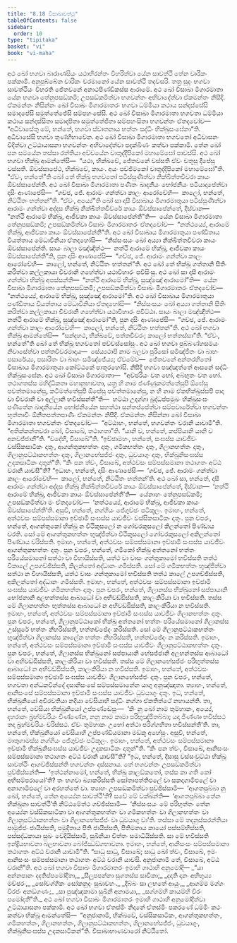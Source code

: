 ```yaml
---
title: "8.18 විසාඛාවත්ථු"
tableOfContents: false
sidebar:
  order: 10
type: "tipitaka"
basket: "vi"
book: "vi-maha"
---
```



<DynamicBreadcrumb />

<Division number="349" book="vi-maha">

<Paragraph number="1651" book="vi-maha">
අථ ඛෝ භගවා බාරාණසියං යථාභිරන්තං විහරිත්වා යේන සාවත්ථි තේන චාරිකං පක්කාමි. අනුපුබ්බේන චාරිකං චරමානෝ යේන සාවත්ථි තදවසරි. තත්‍ර සුදං භගවා සාවත්ථියං විහරති ජේතවනේ අනාථපිණ්ඩිකස්ස ආරාමේ. අථ ඛෝ විසාඛා මිගාරමාතා යේන භගවා තේනුපසඞ්කමි; උපසඞ්කමිත්වා භගවන්තං අභිවාදේත්වා ඒකමන්තං නිසීදි. ඒකමන්තං නිසින්නං ඛෝ විසාඛං මිගාරමාතරං භගවා ධම්මියා කථාය සන්දස්සේසි සමාදපේසි සමුත්තේජේසි සම්පහංසේසි. අථ ඛෝ විසාඛා මිගාරමාතා භගවතා ධම්මියා කථාය සන්දස්සිතා සමාදපිතා සමුත්තේජිතා සම්පහංසිතා භගවන්තං ඒතදවෝච—  “අධිවාසේතු මේ, භන්තේ, භගවා ස්වාතනාය භත්තං සද්ධිං භික්ඛුසංඝේනා”ති. අධිවාසේසි භගවා තුණ්හීභාවේන. අථ ඛෝ විසාඛා මිගාරමාතා භගවතෝ අධිවාසනං විදිත්වා උට්ඨායාසනා භගවන්තං අභිවාදේත්වා පදක්ඛිණං කත්වා පක්කාමි.
</Paragraph>

<Paragraph number="1652" book="vi-maha">
තේන ඛෝ පන සමයේන තස්සා රත්තියා අච්චයේන චාතුද්දීපිකෝ මහාමේඝෝ පාවස්සි. අථ ඛෝ භගවා භික්ඛූ ආමන්තේසි—  “යථා, භික්ඛවේ, ජේතවනේ වස්සති ඒවං චතූසු දීපේසු වස්සති. ඕවස්සාපේථ, භික්ඛවේ, කායං. අයං පච්ඡිමකෝ චාතුද්දීපිකෝ මහාමේඝෝ”ති. “ඒවං, භන්තේ”ති ඛෝ තේ භික්ඛූ භගවතෝ පටිස්සුණිත්වා නික්ඛිත්තචීවරා කායං ඕවස්සාපේන්ති.
</Paragraph>

<Paragraph number="1653" book="vi-maha">
අථ ඛෝ විසාඛා මිගාරමාතා පණීතං ඛාදනීයං භෝජනීයං පටියාදාපේත්වා දාසිං ආණාපේසි—  “ගච්ඡ, ජේ. ආරාමං ගන්ත්වා කාලං ආරෝචේහි—  කාලෝ, භන්තේ, නිට්ඨිතං භත්තන්”ති. “ඒවං, අය්‍යේ”ති ඛෝ සා දාසී විසාඛාය මිගාරමාතුයා පටිස්සුණිත්වා ආරාමං ගන්ත්වා අද්දස භික්ඛූ නික්ඛිත්තචීවරේ කායං ඕවස්සාපේන්තේ, දිස්වාන—  “නත්ථි ආරාමේ භික්ඛූ, ආජීවකා කායං ඕවස්සාපේන්තී”ති—  යේන විසාඛා මිගාරමාතා තේනුපසඞ්කමි; උපසඞ්කමිත්වා විසාඛං මිගාරමාතරං ඒතදවෝච—  “නත්ථය්‍යේ, ආරාමේ භික්ඛූ, ආජීවකා කායං ඕවස්සාපේන්තී”ති. අථ ඛෝ විසාඛාය මිගාරමාතුයා පණ්ඩිතාය වියත්තාය මේධාවිනියා ඒතදහෝසි—  “නිස්සංසයං ඛෝ අය්‍යා නික්ඛිත්තචීවරා කායං ඕවස්සාපේන්ති. සායං බාලා මඤ්ඤිත්ථ—  නත්ථි ආරාමේ භික්ඛූ, ආජීවකා කායං ඕවස්සාපේන්තී”ති, පුන දාසිං ආණාපේසි—  “ගච්ඡ, ජේ. ආරාමං ගන්ත්වා කාලං ආරෝචේහි—  කාලෝ, භන්තේ, නිට්ඨිතං භත්තන්”ති.
</Paragraph>

<Paragraph number="1654" book="vi-maha">
අථ ඛෝ තේ භික්ඛූ ගත්තානි සීතිං කරිත්වා කල්ලකායා චීවරානි ගහේත්වා යථාවිහාරං පවිසිංසු. අථ ඛෝ සා දාසී ආරාමං ගන්ත්වා භික්ඛූ අපස්සන්තී—  “නත්ථි ආරාමේ භික්ඛූ, සුඤ්ඤෝ ආරාමෝ”ති—  යේන විසාඛා මිගාරමාතා තේනුපසඞ්කමි; උපසඞ්කමිත්වා විසාඛං මිගාරමාතරං ඒතදවෝච—  “නත්ථය්‍යේ, ආරාමේ භික්ඛූ, සුඤ්ඤෝ ආරාමෝ”ති. අථ ඛෝ විසාඛාය මිගාරමාතුයා පණ්ඩිතාය වියත්තාය මේධාවිනියා ඒතදහෝසි—  “නිස්සංසයං ඛෝ අය්‍යා ගත්තානි සීතිං කරිත්වා කල්ලකායා චීවරානි ගහේත්වා යථාවිහාරං පවිට්ඨා. සායං බාලා මඤ්ඤිත්ථ—  නත්ථි ආරාමේ භික්ඛූ, සුඤ්ඤෝ ආරාමෝ”ති, පුන දාසිං ආණාපේසි—  “ගච්ඡ, ජේ. ආරාමං ගන්ත්වා කාලං ආරෝචේහි—  කාලෝ, භන්තේ, නිට්ඨිතං භත්තන්”ති.
</Paragraph>

</Division>
<Division number="350" book="vi-maha">

<Paragraph number="1655" book="vi-maha">
අථ ඛෝ භගවා භික්ඛූ ආමන්තේසි—  “සන්දහථ, භික්ඛවේ, පත්තචීවරං; කාලෝ භත්තස්සා”ති. “ඒවං, භන්තේ”ති ඛෝ තේ භික්ඛූ භගවතෝ පච්චස්සෝසුං. අථ ඛෝ භගවා පුබ්බණ්හසමයං නිවාසේත්වා පත්තචීවරමාදාය—  සේය්‍යථාපි නාම බලවා පුරිසෝ සමිඤ්ජිතං වා බාහං පසාරේය්‍ය, පසාරිතං වා බාහං සමිඤ්ජේය්‍ය; ඒවමේව—  ජේතවනේ අන්තරහිතෝ විසාඛාය මිගාරමාතුයා කෝට්ඨකේ පාතුරහෝසි. නිසීදි භගවා පඤ්ඤත්තේ ආසනේ සද්ධිං භික්ඛුසංඝේන. අථ ඛෝ විසාඛා මිගාරමාතා—  “අච්ඡරියං වත භෝ, අබ්භුතං වත භෝ. තථාගතස්ස මහිද්ධිකතා මහානුභාවතා, යත්‍ර හි නාම ජණ්ණුකමත්තේසුපි ඕඝේසු පවත්තමානේසු, කටිමත්තේසුපි ඕඝේසු පවත්තමානේසු, න හි නාම ඒකභික්ඛුස්සපි පාදා වා චීවරානි වා අල්ලානි භවිස්සන්තී”ති—  හට්ඨා උදග්ගා බුද්ධප්පමුඛං භික්ඛුසංඝං පණීතේන ඛාදනීයේන භෝජනීයේන සහත්ථා සන්තප්පේත්වා සම්පවාරේත්වා භගවන්තං භුත්තාවිං ඕනීතපත්තපාණිං ඒකමන්තං නිසීදි. ඒකමන්තං නිසින්නා ඛෝ විසාඛා මිගාරමාතා භගවන්තං ඒතදවෝච—  “අට්ඨාහං, භන්තේ, භගවන්තං වරානි යාචාමී”ති. “අතික්කන්තවරා ඛෝ, විසාඛේ, තථාගතා”ති. “යානි ච, භන්තේ, කප්පියානි යානි ච අනවජ්ජානී”ති. “වදේහි, විසාඛේ”ති. “ඉච්ඡාමහං, භන්තේ, සංඝස්ස යාවජීවං වස්සිකසාටිකං දාතුං, ආගන්තුකභත්තං දාතුං, ගමිකභත්තං දාතුං, ගිලානභත්තං දාතුං, ගිලානුපට්ඨාකභත්තං දාතුං, ගිලානභේසජ්ජං දාතුං, ධුවයාගුං දාතුං, භික්ඛුනිසංඝස්ස උදකසාටිකං දාතුන්”ති. “කිං පන ත්වං, විසාඛේ, අත්ථවසං සම්පස්සමානා තථාගතං අට්ඨ වරානි යාචසී”ති?
</Paragraph>

<Paragraph number="1656" book="vi-maha">
“ඉධාහං, භන්තේ, දාසිං ආණාපේසිං—  ‘ගච්ඡ, ජේ. ආරාමං ගන්ත්වා කාලං ආරෝචේහි—  කාලෝ, භන්තේ, නිට්ඨිතං භත්තන්’ති. අථ ඛෝ සා, භන්තේ, දාසී ආරාමං ගන්ත්වා අද්දස භික්ඛූ නික්ඛිත්තචීවරේ කායං ඕවස්සාපේන්තේ, දිස්වාන—  ‘නත්ථි ආරාමේ භික්ඛූ, ආජීවකා කායං ඕවස්සාපේන්තී’ති—  යේනාහං තේනුපසඞ්කමි; උපසඞ්කමිත්වා මං ඒතදවෝච—  ‘නත්ථය්‍යේ, ආරාමේ භික්ඛූ, ආජීවකා කායං ඕවස්සාපේන්තී’ති. අසුචි, භන්තේ, නග්ගියං ජේගුච්ඡං පටිකූලං. ඉමාහං, භන්තේ, අත්ථවසං සම්පස්සමානා ඉච්ඡාමි සංඝස්ස යාවජීවං වස්සිකසාටිකං දාතුං.
</Paragraph>

<Paragraph number="1657" book="vi-maha">
පුන චපරං, භන්තේ, ආගන්තුකෝ භික්ඛු න වීථිකුසලෝ න ගෝචරකුසලෝ කිලන්තෝ පිණ්ඩාය චරති. සෝ මේ ආගන්තුකභත්තං භුඤ්ජිත්වා වීථිකුසලෝ ගෝචරකුසලෝ අකිලන්තෝ පිණ්ඩාය චරිස්සති. ඉමාහං, භන්තේ, අත්ථවසං සම්පස්සමානා ඉච්ඡාමි සංඝස්ස යාවජීවං ආගන්තුකභත්තං දාතුං.
</Paragraph>

<Paragraph number="1658" book="vi-maha">
පුන චපරං, භන්තේ, ගමිකෝ භික්ඛු අත්තනෝ භත්තං පරියේසමානෝ සත්ථා වා විහායිස්සති, යත්ථ වා වාසං ගන්තුකාමෝ භවිස්සති තත්ථ විකාලේ උපගච්ඡිස්සති, කිලන්තෝ අද්ධානං ගමිස්සති. සෝ මේ ගමිකභත්තං භුඤ්ජිත්වා සත්ථා න විහායිස්සති, යත්ථ වාසං ගන්තුකාමෝ භවිස්සති තත්ථ කාලේ උපගච්ඡිස්සති, අකිලන්තෝ අද්ධානං ගමිස්සති. ඉමාහං, භන්තේ, අත්ථවසං සම්පස්සමානා ඉච්ඡාමි සංඝස්ස යාවජීවං ගමිකභත්තං දාතුං.
</Paragraph>

<Paragraph number="1659" book="vi-maha">
පුන චපරං, භන්තේ, ගිලානස්ස භික්ඛුනෝ සප්පායානි භෝජනානි අලභන්තස්ස ආබාධෝ වා අභිවඩ්ඪිස්සති, කාලංකිරියා වා භවිස්සති. තස්ස මේ ගිලානභත්තං භුත්තස්ස ආබාධෝ න අභිවඩ්ඪිස්සති, කාලංකිරියා න භවිස්සති. ඉමාහං, භන්තේ, අත්ථවසං සම්පස්සමානා ඉච්ඡාමි සංඝස්ස යාවජීවං ගිලානභත්තං දාතුං.
</Paragraph>

<Paragraph number="1660" book="vi-maha">
පුන චපරං, භන්තේ, ගිලානුපට්ඨාකෝ භික්ඛු අත්තනෝ භත්තං පරියේසමානෝ ගිලානස්ස උස්සූරේ භත්තං නීහරිස්සති, භත්තච්ඡේදං කරිස්සති. සෝ මේ ගිලානුපට්ඨාකභත්තං භුඤ්ජිත්වා ගිලානස්ස කාලේන භත්තං නීහරිස්සති, භත්තච්ඡේදං න කරිස්සති. ඉමාහං, භන්තේ, අත්ථවසං සම්පස්සමානා ඉච්ඡාමි සංඝස්ස යාවජීවං ගිලානුපට්ඨාකභත්තං දාතුං.
</Paragraph>

<Paragraph number="1661" book="vi-maha">
පුන චපරං, භන්තේ, ගිලානස්ස භික්ඛුනෝ සප්පායානි භේසජ්ජානි අලභන්තස්ස ආබාධෝ වා අභිවඩ්ඪිස්සති, කාලංකිරියා වා භවිස්සති. තස්ස මේ ගිලානභේසජ්ජං පරිභුත්තස්ස ආබාධෝ න අභිවඩ්ඪිස්සති, කාලංකිරියා න භවිස්සති. ඉමාහං, භන්තේ, අත්ථවසං සම්පස්සමානා ඉච්ඡාමි සංඝස්ස යාවජීවං ගිලානභේසජ්ජං දාතුං.
</Paragraph>

<Paragraph number="1662" book="vi-maha">
පුන චපරං, භන්තේ, භගවතා අන්ධකවින්දේ දසානිසංසේ සම්පස්සමානේන යාගු අනුඤ්ඤාතා. ත්‍යාහං, භන්තේ, ආනිසංසේ සම්පස්සමානා ඉච්ඡාමි සංඝස්ස යාවජීවං ධුවයාගුං දාතුං.
</Paragraph>

<Paragraph number="1663" book="vi-maha">
ඉධ, භන්තේ, භික්ඛුනියෝ අචිරවතියා නදියා වේසියාහි සද්ධිං නග්ගා ඒකතිත්ථේ නහායන්ති. තා, භන්තේ, වේසියා භික්ඛුනියෝ උප්පණ්ඩේසුං—  ‘කිං නු ඛෝ නාම තුම්හාකං, අය්‍යේ, දහරානං බ්‍රහ්මචරියං චිණ්ණේන, නනු නාම කාමා පරිභුඤ්ජිතබ්බා; යදා ජිණ්ණා භවිස්සථ තදා බ්‍රහ්මචරියං චරිස්සථ. ඒවං තුම්හාකං උභෝ අත්ථා පරිග්ගහිතා භවිස්සන්තී’ති. තා, භන්තේ, භික්ඛුනියෝ වේසියාහි උප්පණ්ඩියමානා මඞ්කූ අහේසුං. අසුචි, භන්තේ, මාතුගාමස්ස නග්ගියං ජේගුච්ඡං පටිකූලං. ඉමාහං, භන්තේ, අත්ථවසං සම්පස්සමානා ඉච්ඡාමි භික්ඛුනිසංඝස්ස යාවජීවං උදකසාටිකං දාතුන්”ති.
</Paragraph>

</Division>
<Division number="351" book="vi-maha">

<Paragraph number="1664" book="vi-maha">
“කිං පන ත්වං, විසාඛේ, ආනිසංසං සම්පස්සමානා තථාගතං අට්ඨ වරානි යාචසී”ති? “ඉධ, භන්තේ, දිසාසු වස්සංවුට්ඨා භික්ඛූ සාවත්ථිං ආගච්ඡිස්සන්ති භගවන්තං දස්සනාය. තේ භගවන්තං උපසඞ්කමිත්වා පුච්ඡිස්සන්ති—  ‘ඉත්ථන්නාමෝ, භන්තේ, භික්ඛු කාලඞ්කතෝ, තස්ස කා ගති කෝ අභිසම්පරායෝ’ති? තං භගවා බ්‍යාකරිස්සති සෝතාපත්තිඵලේ වා සකදාගාමිඵලේ වා අනාගාමිඵලේ වා අරහත්තේ වා. ත්‍යාහං උපසඞ්කමිත්වා පුච්ඡිස්සාමි—  ‘ආගතපුබ්බා නු ඛෝ, භන්තේ, තේන අය්‍යේන සාවත්ථී’ති? සචේ මේ වක්ඛන්ති—  ‘ආගතපුබ්බා තේන භික්ඛුනා සාවත්ථී’ති නිට්ඨමේත්ථ ගච්ඡිස්සාමි—  ‘නිස්සංසයං මේ පරිභුත්තං තේන අය්‍යේන වස්සිකසාටිකා වා ආගන්තුකභත්තං වා ගමිකභත්තං වා ගිලානභත්තං වා ගිලානුපට්ඨාකභත්තං වා ගිලානභේසජ්ජං වා ධුවයාගු වා’ති. තස්සා මේ තදනුස්සරන්තියා පාමුජ්ජං ජායිස්සති, පමුදිතාය පීති ජායිස්සති, පීතිමනාය කායෝ පස්සම්භිස්සති, පස්සද්ධකායා සුඛං වේදියිස්සාමි, සුඛිනියා චිත්තං සමාධියිස්සති. සා මේ භවිස්සති ඉන්ද්‍රියභාවනා බලභාවනා බෝජ්ඣඞ්ගභාවනා. ඉමාහං, භන්තේ, ආනිසංසං සම්පස්සමානා තථාගතං අට්ඨ වරානි යාචාමී”ති. “සාධු සාධු, විසාඛේ; සාධු ඛෝ ත්වං, විසාඛේ, ඉමං ආනිසංසං සම්පස්සමානා තථාගතං අට්ඨ වරානි යාචසි. අනුජානාමි තේ, විසාඛේ, අට්ඨ වරානී”ති. අථ ඛෝ භගවා විසාඛං මිගාරමාතරං ඉමාහි ගාථාහි අනුමෝදි—
</Paragraph>

<Paragraph number="1665" type="verses" book="vi-maha">
_“යා අන්නපානං දදතිප්පමෝදිතා,_  
_සීලූපපන්නා සුගතස්ස සාවිකා;_  
_දදාති දානං අභිභුය්‍ය මච්ඡරං,_  
_සෝවග්ගිකං සෝකනුදං සුඛාවහං._  

</Paragraph>

<Paragraph number="1666" type="verses" book="vi-maha">
_දිබ්බං සා ලභතේ ආයුං,_  
_ආගම්ම මග්ගං විරජං අනඞ්ගණං;_  
_සා පුඤ්ඤකාමා සුඛිනී අනාමයා,_  
_සග්ගම්හි කායම්හි චිරං පමෝදතී”ති._  

</Paragraph>

</Division>
<Division number="352" book="vi-maha">

<Paragraph number="1667" book="vi-maha">
අථ ඛෝ භගවා විසාඛං මිගාරමාතරං ඉමාහි ගාථාහි අනුමෝදිත්වා උට්ඨායාසනා පක්කාමි. අථ ඛෝ භගවා ඒතස්මිං නිදානේ ඒතස්මිං පකරණේ ධම්මිං කථං කත්වා භික්ඛූ ආමන්තේසි—  “අනුජානාමි, භික්ඛවේ, වස්සිකසාටිකං, ආගන්තුකභත්තං, ගමිකභත්තං, ගිලානභත්තං, ගිලානුපට්ඨාකභත්තං, ගිලානභේසජ්ජං, ධුවයාගුං, භික්ඛුනිසංඝස්ස උදකසාටිකන්”ති.

</Paragraph>
</Division>

<Paragraph number="1668" type="center" book="vi-maha">
විසාඛාභාණවාරෝ නිට්ඨිතෝ.
</Paragraph>